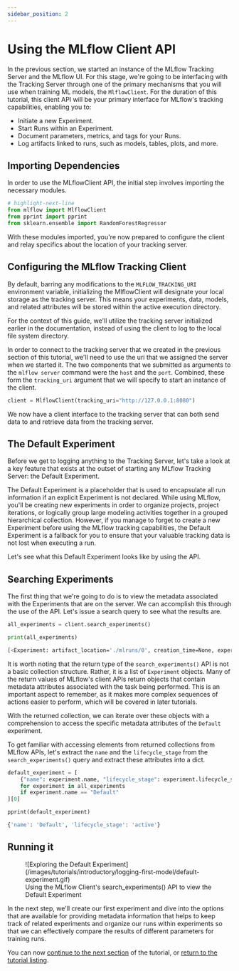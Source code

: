 ```yaml
---
sidebar_position: 2
---
```



# Using the MLflow Client API

In the previous section, we started an instance of the MLflow Tracking Server and the MLflow UI.
For this stage, we're going to be interfacing with the Tracking Server through one of the primary mechanisms
that you will use when training ML models, the <APILink fn="mlflow.client.MlflowClient">`MlflowClient`</APILink>.
For the duration of this tutorial, this client API will be your primary interface for MLflow's tracking
capabilities, enabling you to:

- Initiate a new Experiment.
- Start Runs within an Experiment.
- Document parameters, metrics, and tags for your Runs.
- Log artifacts linked to runs, such as models, tables, plots, and more.

## Importing Dependencies

In order to use the MLflowClient API, the initial step involves importing the necessary modules.

```python
# highlight-next-line
from mlflow import MlflowClient
from pprint import pprint
from sklearn.ensemble import RandomForestRegressor
```

With these modules imported, you're now prepared to configure the client and relay specifics about the location of your tracking server.

## Configuring the MLflow Tracking Client

By default, barring any modifications to the `MLFLOW_TRACKING_URI` environment variable, initializing
the MlflowClient will designate your local storage as the tracking server.
This means your experiments, data, models, and related attributes will be stored within the active execution directory.

For the context of this guide, we'll utilize the tracking server initialized earlier in the documentation, instead of using the
client to log to the local file system directory.

In order to connect to the tracking server that we created in the previous section of this tutorial, we'll need to use the uri that we
assigned the server when we started it. The two components that we submitted as arguments to the `mlflow server` command were the
`host` and the `port`. Combined, these form the `tracking_uri` argument that we will specify to start an instance of the client.

```python
client = MlflowClient(tracking_uri="http://127.0.0.1:8080")
```

We now have a client interface to the tracking server that can both send data to and retrieve data from the tracking server.

## The Default Experiment

Before we get to logging anything to the Tracking Server, let's take a look at a key feature that exists at the outset of starting any MLflow
Tracking Server: the Default Experiment.

The Default Experiment is a placeholder that is used to encapsulate all run information if an explicit Experiment is not declared.
While using MLflow, you'll be creating new experiments in order to organize projects, project iterations, or logically group large modeling activities
together in a grouped hierarchical collection. However, if you manage to forget to create a new Experiment before using the MLflow tracking
capabilities, the Default Experiment is a fallback for you to ensure that your valuable tracking data is not lost when executing a run.

Let's see what this Default Experiment looks like by using the <APILink fn="mlflow.client.MlflowClient.search_experiments" /> API.

## Searching Experiments

The first thing that we're going to do is to view the metadata associated with the Experiments that are on the server. We can accomplish this through the
use of the <APILink fn="mlflow.client.MlflowClient.search_experiments" /> API. Let's issue a search query to see what the results are.

```python
all_experiments = client.search_experiments()

print(all_experiments)
```

```bash title="Output result"
[<Experiment: artifact_location='./mlruns/0', creation_time=None, experiment_id='0', last_update_time=None, lifecycle_stage='active', name='Default', tags={}>]
```

It is worth noting that the return type of the `search_experiments()` API is not a basic collection structure. Rather, it is a list of
`Experiment` objects. Many of the return values of MLflow's client APIs return objects that contain metadata attributes associated with the task being performed. This
is an important aspect to remember, as it makes more complex sequences of actions easier to perform, which will be covered in later tutorials.

With the returned collection, we can iterate over these objects with a comprehension to access the specific metadata attributes of the `Default` experiment.

To get familiar with accessing elements from returned collections from MLflow APIs, let's extract the `name` and the `lifecycle_stage` from the `search_experiments()`
query and extract these attributes into a dict.

```python
default_experiment = [
    {"name": experiment.name, "lifecycle_stage": experiment.lifecycle_stage}
    for experiment in all_experiments
    if experiment.name == "Default"
][0]

pprint(default_experiment)
```

```bash title="Default Experiment name and stage as a dict"
{'name': 'Default', 'lifecycle_stage': 'active'}
```

## Running it

<figure className="center-div" style={{ width: 1024, maxWidth: "100%", textAlign: "center" }}>
  ![Exploring the Default Experiment](/images/tutorials/introductory/logging-first-model/default-experiment.gif)
  <figcaption>Using the MLflow Client's search_experiments() API to view the Default Experiment</figcaption>
</figure>

In the next step, we'll create our first experiment and dive into the options that are available for
providing metadata information that helps to keep track of related experiments and organize our
runs within experiments so that we can effectively compare the results of different parameters
for training runs.

You can now [continue to the next section](/ml/getting-started/logging-first-model/step3-create-experiment) of the tutorial, or [return to the tutorial listing](/ml/getting-started/logging-first-model).